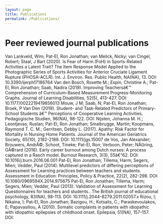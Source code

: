 ```yaml
---
layout: page
title: Publications
permalink: /Publications/
---
```




# Peer reviewed journal publications

Van Lankveld, Wim; Pat-El, Ron Jonathan; van Melick, Nicky; van Cingel, Robert; Staal, J Bart (2020). Is Fear of Harm (FoH) in Sports-Related Activities a Latent Trait? The Item Response Model Applied to the Photographic Series of Sports Activities for Anterior Cruciate Ligament Rupture (PHOSA-ACLR). Int. J. Environ. Res. Public Health, NA(NA), 13. DOI: 10.3390/ijerph17186764
Van den Bosch, Roxette M.; Espin, Christine A.; Pat-El, Ron Jonathan; Saab, Nadira (2019). Improving Teachersâ€™ Comprehension of Curriculum-Based Measurement Progress-Monitoring Graphs. Journal of Learning Disabilities, 52(5), 413-427. DOI: 10.1177/0022219419856013
Mouw, J M; Saab, N; Pat-El, Ron Jonathan; Broek, P Van Den (2019). Student- and Task-Related Predictors of Primary-School Students â€™ Perceptions of Cooperative Learning Activities. Pedagogische Studien, 96(NA), 98-122. DOI:
Nijsten, Johanna M. H.; Leontjevas, Ruslan; Pat-El, Ron Jonathan; Smalbrugge, Martin; Koopmans, Raymond T. C. M.; Gerritsen, Debby L. (2017). Apathy: Risk Factor for Mortality in Nursing Home Patients. Journal of the American Geriatrics Society, 65(10), 2182-2189. DOI: 10.1111/jgs.15007
de Vos, Jan Alexander; Brouwers, AndrÃ©; Schoot, Tineke; Pat-El, Ron; Verboon, Peter; NÃ¤ring, GÃ©rard (2016). Early career burnout among Dutch nurses: A process captured in a Rasch model. Burnout Research, 3(3), 55â€“62. DOI: 10.1016/j.burn.2016.06.001
Pat-El, Ron Jonathan; Tillema, Harm; Segers, Mien; Vedder, Paul (2014). Multilevel predictors of differing perceptions of Assessment for Learning practices between teachers and students. Assessment in Education: Principles, Policy & Practice, 22(2), 282-298. DOI: 10.1080/0969594X.2014.975675
Pat-El, Ron Jonathan; Tillema, Harm; Segers, Mien; Vedder, Paul (2013). Validation of Assessment for Learning Questionnaires for teachers and students.. The British journal of educational psychology, 83(NA), 98-113. DOI: 10.1111/j.2044-8279.2011.02057.x
Rizou, I; Nikaina, I; Pat-El, Ron Jonathan; Bazigou, H.; Kotsalis, C.; Paraskevoulakos, E; Papavasiliou, A (2010). Somatic complaints in patients with idiopathic with idiopathic epilepsies of childhood onset. Epilepsia, 51(NA), 157-157. DOI:
